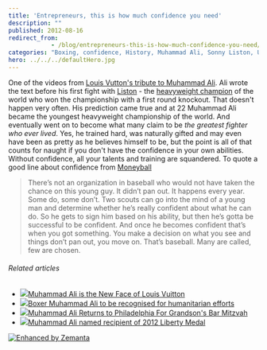 ```yaml
---
title: 'Entrepreneurs, this is how much confidence you need'
description: ""
published: 2012-08-16
redirect_from: 
            - /blog/entrepreneurs-this-is-how-much-confidence-you-need/swizec/5102
categories: "Boxing, confidence, History, Muhammad Ali, Sonny Liston, Uncategorized"
hero: ../../../defaultHero.jpg
---
```


One of the videos from [Louis Vutton's tribute to Muhammad Ali](http://www.louisvuittonjourneys.com/thegreatest/). Ali wrote the text before his first fight with [Liston](http://en.wikipedia.org/wiki/Sonny_Liston "Sonny Liston") - the [heavyweight champion](http://en.wikipedia.org/wiki/List_of_heavyweight_boxing_champions "List of heavyweight boxing champions") of the world who won the championship with a first round knockout. That doesn't happen very often. His prediction came true and at 22 Muhammad Ali became the youngest heavyweight championship of the world. And eventually went on to become what many claim to be _the greatest fighter who ever lived_. Yes, he trained hard, was naturally gifted and may even have been as pretty as he believes himself to be, but the point is all of that counts for naught if you don't have the confidence in your own abilities. Without confidence, all your talents and training are squandered. To quote a good line about confidence from [Moneyball](http://www.amazon.com/Moneyball-Art-Winning-Unfair-Game/dp/0393057658%3FSubscriptionId%3D0G81C5DAZ03ZR9WH9X82%26tag%3Dageewitahat-20%26linkCode%3Dxm2%26camp%3D2025%26creative%3D165953%26creativeASIN%3D0393057658 "Moneyball: The Art of Winning an Unfair Game")

> There’s not an organization in baseball who would not have taken the chance on this young guy. It didn’t pan out. It happens every year. Some do, some don’t. Two scouts can go into the mind of a young man and determine whether he’s really confident about what he can do. So he gets to sign him based on his ability, but then he’s gotta be successful to be confident. And once he becomes confident that’s when you got something. You make a decision on what you see and things don’t pan out, you move on. That’s baseball. Many are called, few are chosen.

###### Related articles

-   [![](http://i.zemanta.com/94446773_80_80.jpg)](http://www.thefader.com/2012/06/14/muhammad-ali-is-the-new-face-of-louis-vuitton/)[Muhammad Ali is the New Face of Louis Vuitton](http://www.thefader.com/2012/06/14/muhammad-ali-is-the-new-face-of-louis-vuitton/)
-   [![](http://i.zemanta.com/noimg_116_80_80.jpg)](http://www.vanguardngr.com/2012/07/boxer-muhammad-ali-to-be-recognised-for-humanitarian-efforts/)[Boxer Muhammad Ali to be recognised for humanitarian efforts](http://www.vanguardngr.com/2012/07/boxer-muhammad-ali-to-be-recognised-for-humanitarian-efforts/)
-   [![](http://i.zemanta.com/93545089_80_80.jpg)](http://www.inquisitr.com/251724/muhammad-ali-returns-to-philadelphia-for-grandsons-bar-mitzvah/)[Muhammad Ali Returns to Philadelphia For Grandson's Bar Mitzvah](http://www.inquisitr.com/251724/muhammad-ali-returns-to-philadelphia-for-grandsons-bar-mitzvah/)
-   [![](http://i.zemanta.com/98585840_80_80.jpg)](http://www.democraticunderground.com/1014159545)[Muhammad Ali named recipient of 2012 Liberty Medal](http://www.democraticunderground.com/1014159545)

[![Enhanced by Zemanta](http://img.zemanta.com/zemified_e.png?x-id=ac874e3e-b162-4a90-9cb9-6304bc68676c)](http://www.zemanta.com/?px "Enhanced by Zemanta")
